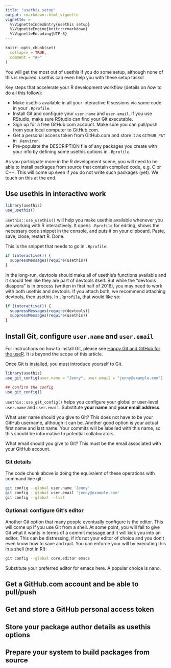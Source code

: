 ```yaml
---
title: "usethis setup"
output: rmarkdown::html_vignette
vignette: >
  %\VignetteIndexEntry{usethis setup}
  %\VignetteEngine{knitr::rmarkdown}
  %\VignetteEncoding{UTF-8}
---
```


```r
knitr::opts_chunk$set(
  collapse = TRUE,
  comment = "#>"
)
```

You will get the most out of usethis if you do some setup, although none of this is required. usethis can even help you with these setup tasks!

Key steps that accelerate your R development workflow (details on *how* to do all this follow):

  * Make usethis available in all your interactive R sessions via some code in your `.Rprofile`.
  * Install Git and configure your `user.name` and `user.email`. If you use RStudio, make sure RStudio can find your Git executable.
  * Sign up for a free GitHub.com account. Make sure you can pull/push from your local computer to GitHub.com.
  * Get a personal access token from GitHub.com and store it as `GITHUB_PAT` in `.Renviron`.
  * Pre-populate the DESCRIPTION file of any packages you create with your info by defining some usethis options in `.Rprofile`.
  
As you participate more in the R development scene, you will need to be able to install packages from source that contain compiled code, e.g. C or C++. This will come up even if *you* do not write such packages (yet). We touch on this at the end.

## Use usethis in interactive work

```r
library(usethis)
use_usethis()
```

`usethis::use_usethis()` will help you make usethis available whenever you are working with R interactively. It opens `.Rprofile` for editing, shows the necessary code snippet in the console, and puts it on your clipboard. Paste, save, close, restart R. Done.

This is the snippet that needs to go in `.Rprofile`:

```r
if (interactive()) {
  suppressMessages(require(usethis))
}
```

In the long-run, devtools should make all of usethis's functions available and it should feel like they are part of devtools itself. But while the "devtools diaspora" is in process (written in first half of 2018), you may need to work with both usethis and devtools. If you attach both, we recommend attaching devtools, then usethis. In `.Rprofile`, that would like so:

```r
if (interactive()) {
  suppressMessages(require(devtools))
  suppressMessages(require(usethis))
}
```

## Install Git, configure `user.name` and `user.email`

For instructions on how to install Git, please see [Happy Git and GitHub for the useR](http://happygitwithr.com/install-git.html). It is beyond the scope of this article.

Once Git is installed, you must introduce yourself to Git.

```r
library(usethis)
use_git_config(user.name = "Jenny", user.email = "jenny@example.com")

## confirm the config
use_git_config()
```

`usethis::use_git_config()` helps you configure your global or user-level `user.name` and `user.email`. Substitute **your name** and **your email address**.

What user name should you give to Git? This does not have to be your GitHub username, although it can be. Another good option is your actual first name and last name. Your commits will be labelled with this name, so this should be informative to potential collaborators.

What email should you give to Git? This must be the email associated with your GitHub account.

### Git details

The code chunk above is doing the equivalent of these operations with command line git:

```sh
git config --global user.name 'Jenny'
git config --global user.email 'jenny@example.com'
git config --global --list
```

### Optional: configure Git's editor

Another Git option that many people eventually configure is the editor. This will come up if you use Git from a shell. At some point, you will fail to give Git what it wants in terms of a commit message and it will kick you into an editor. This can be distressing, if it’s not your editor of choice and you don’t even know how to save and quit. You can enforce your will by executing this in a shell (not in R!):

```sh
git config --global core.editor emacs
```

Substitute your preferred editor for emacs here. A popular choice is nano.

## Get a GitHub.com account and be able to pull/push

## Get and store a GitHub personal access token

## Store your package author details as usethis options

## Prepare your system to build packages from source

